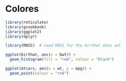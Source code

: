 # Colores
```r
library(reticulate)
library(gcookbook)
library(ggplot2)
library(dplyr)
```

```r
library(MASS)  # Load MASS for the birthwt data set

ggplot(birthwt, aes(x = bwt)) +
  geom_histogram(fill = "red", colour = "black")

ggplot(mtcars, aes(x = wt, y = mpg)) +
  geom_point(colour = "red")
```



